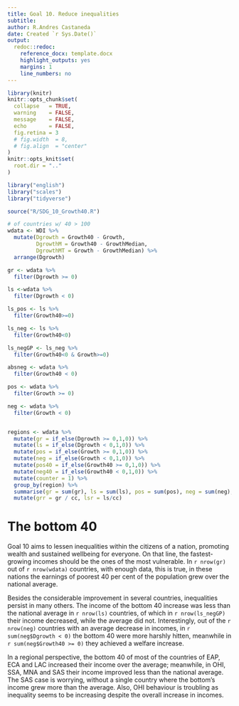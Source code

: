 ---
title: Goal 10. Reduce inequalities
subtitle: 
author: R.Andres Castaneda
date: Created `r Sys.Date()`
output:
  redoc::redoc:
    reference_docx: template.docx
    highlight_outputs: yes
    margins: 1
    line_numbers: no
---

```{r setup, include=FALSE}
library(knitr)
knitr::opts_chunk$set(
  collapse   = TRUE,
  warning    = FALSE,
  message    = FALSE,
  echo       = FALSE,
  fig.retina = 3 
  # fig.width  = 8,
  # fig.align  = "center"
)
knitr::opts_knit$set(
  root.dir = ".."
)
```

```{r calculations}
library("english")
library("scales")
library("tidyverse")

source("R/SDG_10_Growth40.R")

# of countries w/ 40 > 100 
wdata <- WDI %>% 
  mutate(Dgrowth = Growth40 - Growth,
         DgrowthM = Growth40 - GrowthMedian,
         DgrowthMT = Growth - GrowthMedian) %>% 
  arrange(Dgrowth)

gr <- wdata %>% 
  filter(Dgrowth >= 0)

ls <-wdata %>% 
  filter(Dgrowth < 0)

ls_pos <- ls %>% 
  filter(Growth40>=0)

ls_neg <- ls %>% 
  filter(Growth40<0)

ls_negGP <- ls_neg %>% 
  filter(Growth40<0 & Growth>=0)

absneg <- wdata %>% 
  filter(Growth40 < 0)

pos <- wdata %>% 
  filter(Growth >= 0)

neg <- wdata %>% 
  filter(Growth < 0)


regions <- wdata %>% 
  mutate(gr = if_else(Dgrowth >= 0,1,0)) %>%
  mutate(ls = if_else(Dgrowth < 0,1,0)) %>%
  mutate(pos = if_else(Growth >= 0,1,0)) %>%
  mutate(neg = if_else(Growth < 0,1,0)) %>%
  mutate(pos40 = if_else(Growth40 >= 0,1,0)) %>%
  mutate(neg40 = if_else(Growth40 < 0,1,0)) %>%
  mutate(counter = 1) %>% 
  group_by(region) %>% 
  summarise(gr = sum(gr), ls = sum(ls), pos = sum(pos), neg = sum(neg), pos40 = sum(pos40), neg40 = sum(neg40), cc = sum(counter)) %>% 
  mutate(grr = gr / cc, lsr = ls/cc)


```

The bottom 40
===============================

Goal 10 aims to lessen inequalities within the citizens of a nation, promoting wealth and sustained wellbeing for everyone. On that line, the fastest-growing incomes should be the ones of the most vulnerable. In `r nrow(gr)` out of `r nrow(wdata) ` countries, with enough data, this is true, in these nations the earnings of poorest 40 per cent of the population grew over the national average.

Besides the considerable improvement in several countries, inequalities persist in many others. The income of the bottom 40 increase was less than the national average in `r nrow(ls)` countries, of which in `r nrow(ls_negGP)` their income decreased, while the average did not. Interestingly, out of the `r nrow(neg)` countries with an average decrease in incomes, in `r sum(neg$Dgrowth < 0)` the bottom 40 were more harshly hitten, meanwhile in `r sum(neg$Growth40 >= 0)` they achieved a welfare increase. 

In a regional perspective, the bottom 40 of most of the countries of EAP, ECA and LAC increased their income over the average; meanwhile, in OHI, SSA, MNA and SAS  their income improved less than the national average.  The SAS case is worrying, without a single country where the bottom's income grew more than the average. Also, OHI behaviour is troubling as inequality seems to be increasing despite the overall increase in incomes. 





